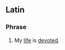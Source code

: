 ==Latin==

===Phrase===
{{head|la|phrase|head=[[votus|vōta]] [[vīta]] [[mea]]}}

# My [[life]] is [[devoted]].